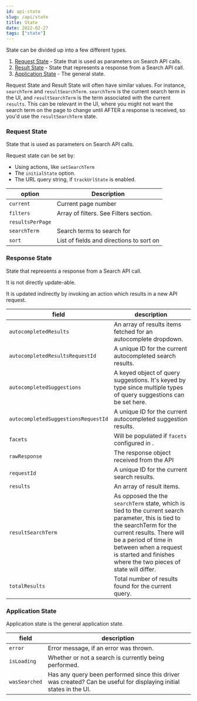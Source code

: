 ```yaml
---
id: api-state
slug: /api/state
title: State
date: 2022-02-27
tags: ["state"]
---
```


State can be divided up into a few different types.

1. [Request State](#request-state) - State that is used
   as parameters on Search API calls.
2. [Result State](#result-state) - State that represents a response from a Search API call.
3. [Application State](#application-state) - The general state.

Request State and Result State will often have similar values. For instance, `searchTerm` and `resultSearchTerm`.
`searchTerm` is the current search term in the UI, and `resultSearchTerm` is the term associated with the current
`results`. This can be relevant in the UI, where you might not want the search term on the page to change until AFTER
a response is received, so you'd use the `resultSearchTerm` state.

### Request State

State that is used as parameters on Search API calls.

Request state can be set by:

- Using actions, like `setSearchTerm`
- The `initialState` option.
- The URL query string, if `trackUrlState` is enabled.

| option           | Description                              |
| ---------------- | ---------------------------------------- |
| `current`        | Current page number                      |
| `filters`        | Array of filters. See Filters section.   |
| `resultsPerPage` |                                          |
| `searchTerm`     | Search terms to search for               |
| `sort`           | List of fields and directions to sort on |

### Response State

State that represents a response from a Search API call.

It is not directly update-able.

It is updated indirectly by invoking an action which results in a new API request.

| field                               | description                                                                                                                                                                                                                                                               |
| ----------------------------------- | ------------------------------------------------------------------------------------------------------------------------------------------------------------------------------------------------------------------------------------------------------------------------- |
| `autocompletedResults`              | An array of results items fetched for an autocomplete dropdown.                                                                                                                                                                                                           |
| `autocompletedResultsRequestId`     | A unique ID for the current autocompleted search results.                                                                                                                                                                                                                 |
| `autocompletedSuggestions`          | A keyed object of query suggestions. It's keyed by type since multiple types of query suggestions can be set here.                                                                                                                                                        |
| `autocompletedSuggestionsRequestId` | A unique ID for the current autocompleted suggestion results.                                                                                                                                                                                                             |
| `facets`                            | Will be populated if `facets` configured in <DocLink id="api-configuration" section="facets" text="Search Query Facets Configuration" />.                                                                                                                                 |
| `rawResponse`                       | The response object received from the API                                                                                                                                                                                                                                 |
| `requestId`                         | A unique ID for the current search results.                                                                                                                                                                                                                               |
| `results`                           | An array of result items.                                                                                                                                                                                                                                                 |
| `resultSearchTerm`                  | As opposed the the `searchTerm` state, which is tied to the current search parameter, this is tied to the searchTerm for the current results. There will be a period of time in between when a request is started and finishes where the two pieces of state will differ. |
| `totalResults`                      | Total number of results found for the current query.                                                                                                                                                                                                                      |

### Application State

Application state is the general application state.

| field         | description                                                                                                        |
| ------------- | ------------------------------------------------------------------------------------------------------------------ |
| `error`       | Error message, if an error was thrown.                                                                             |
| `isLoading`   | Whether or not a search is currently being performed.                                                              |
| `wasSearched` | Has any query been performed since this driver was created? Can be useful for displaying initial states in the UI. |
